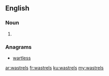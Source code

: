==English==

===Noun===
{{head|en}}

# {{plural of|wastrel}}

===Anagrams===
* [[wartless#English|wartless]]

[[ar:wastrels]]
[[fr:wastrels]]
[[ku:wastrels]]
[[my:wastrels]]